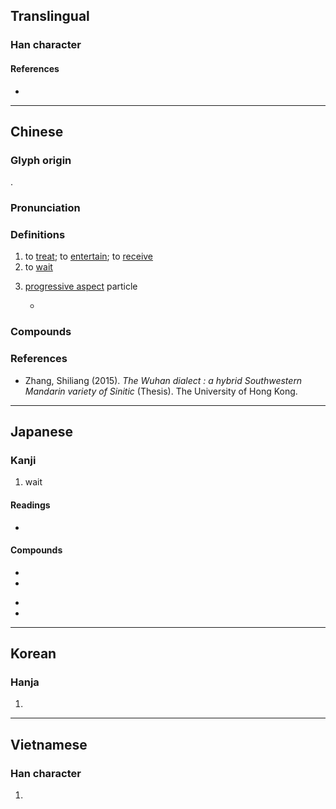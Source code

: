 {{character info/new}}
==Translingual==

===Han character===
{{Han char|rn=60|rad=彳|as=06|sn=9|four=24241|canj=HOGDI|ids=⿰彳寺}}

====References====
* {{Han ref|kx=0366.050|dkj=10085|dj=0686.110|hdz=20818.070|uh=5F85|ud=24453|bh=ABDD|bd=43997}}

----

==Chinese==
{{zh-forms}}

===Glyph origin===
{{Han etym}}
{{Han compound|彳|寺|ls=psc|c1=s|c2=p}}.

===Pronunciation===
{{zh-pron
|m=dài
|c=daai1,doi6
|h=pfs=thai
|md=
|mn=qz:tǎi/tw,xm,zz:tāi/qz:thǎi/tw,xm,zz:thāi
|w=
|mc=y
|oc=y
|cat=v
}}

===Definitions===
{{zh-hanzi}}

# to [[treat]]; to [[entertain]]; to [[receive]]
# to [[wait]]
# {{lb|zh|Wuhan}} [[progressive aspect]] particle
#* {{zh-x|待 搞 麽 事 啊?|tr=tai35 kau42 mo42 sɿ35 a |What are you doing?|M-W}}

===Compounds===
{{zh-der|待不見|待人接物|待機|另眼相待|席珍待聘|坐以待斃|待業|待人處世|久待|待慢|亟待|急不可待|倚馬可待|待人處事|待斃|交待|待質|延頸待刃|待媒|可待|刮目相待|可待因|寬待|另眼看待|慢待|含苞待放|厚待|待考|怕不待|安坐待斃|待賈|待詔|待見|待罪羔羊|待產室|待理不理|待機而動|待東|待期|待時而舉|待時而動|待時守分|待時|待旦|待承|待年|待客廳|待客|待字閨中|待字|待好|待報|待售|待古|待制|待到|待價藏珠|待價而沽|待人|待一會兒|企足而待|嗷嗷待哺|待遇|待命|優待月票|待查|優待|優待券|坐而待旦|屈己待人|待產|吐哺待賢|待中|急待|待剛來|以禮相待|守株待兔|善待|對待|恭己待人|不待|待機位置|守先待後|差別待遇|只待|優惠待遇|少待|坐而待斃|便待|偏待|卻待|待罪|不待蓍龜|以逸待勞|待不了|坐以待旦|待茶|待月西廂|不待要|嚴陣以待|包待制|待漏|待物|停待|以佚待勞|待伏|擔待|招待|敢待|推誠待物|相待如賓|枕戈待旦|拭目以待|折節待士|正待|欲待|決不待時|當待|拭目而待|整裝待發|懶待|相待|留待|用逸待勞|祗待|招待券|百端待舉|看待|相待而成|束手待斃|接待|接待員|款待|直待|指日可待|更待何時|百廢待舉|更待干罷|斂手待斃|有待|期待|枕戈待敵|時不我待|掃榻以待|招待所|特惠待遇|賓待|管待|虐待狂|蹺足而待|等待|翹足而待|須待|被虐待狂|虛左以待|計日而待|處世待人|虛位以待|韞櫝待價|韜晦待時|靜待|館待|迎風待月|紅絲待選|蓄勢待發|耽待|逸以待勞|迫不及待|虐待|蘊奇待價|虧待|苦待|藏器待時|自不待言|薄待}}

===References===
* Zhang, Shiliang (2015). ''The Wuhan dialect : a hybrid Southwestern Mandarin variety of Sinitic'' (Thesis). The University of Hong Kong.

----

==Japanese==

===Kanji===
{{ja-kanji|grade=3|rs=彳06}}

# wait

====Readings====
* {{ja-readings|goon=[[だい]] (dai)|kanon=[[たい]] (tai)|kun=[[まつ]] (matsu)}}

====Compounds====
{{top3}}
* {{ja-r|待機|たいき}}
* {{ja-r|待望|たいぼう}}
{{mid3}}
* {{ja-r|待合室|まちあいしつ}}
* {{ja-r|期待|きたい}}
{{bottom}}

----

==Korean==

===Hanja===
{{ko-hanja|hangeul=대|eumhun=[[기다리다|기다릴]]}}

# {{defn|lang=ko|sort=彳06}}

----

==Vietnamese==

===Han character===
{{vi-hantu|[[đãi]], [[đảy]], [[đậy]], [[đẩy]], [[đẫy]], [[đợi]], [[rãi]], [[dợi]], [[đất]], [[được]]|rs=彳06}}

# {{defn|lang=vi|sort=彳06}}